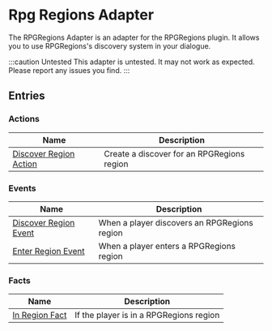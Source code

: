 # Rpg Regions Adapter

The RPGRegions Adapter is an adapter for the RPGRegions plugin. It allows you to use RPGRegions's discovery system in your dialogue.

:::caution Untested
This adapter is untested. It may not work as expected. Please report any issues you find.
:::

## Entries

### Actions

| Name | Description |
| ---- | ----------- |
| [Discover Region Action](RPGRegionsAdapter/entries/action/discover_rpg_region) | Create a discover for an RPGRegions region |

### Events

| Name | Description |
| ---- | ----------- |
| [Discover Region Event](RPGRegionsAdapter/entries/event/on_discover_rpg_region) | When a player discovers an RPGRegions region |
| [Enter Region Event](RPGRegionsAdapter/entries/event/on_enter_rpg_region) | When a player enters a RPGRegions region |

### Facts

| Name | Description |
| ---- | ----------- |
| [In Region Fact](RPGRegionsAdapter/entries/fact/in_rpg_region_fact) | If the player is in a RPGRegions region |

